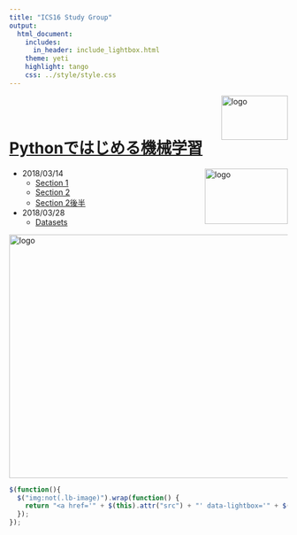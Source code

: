 ```yaml
---
title: "ICS16 Study Group"
output:
  html_document:
    includes:
      in_header: include_lightbox.html
    theme: yeti
    highlight: tango
    css: ../style/style.css
---
```



<img src="../images/logo.jpg" alt="logo" width="120" height="80" align = "right">

<br></br>

# [Pythonではじめる機械学習](https://www.oreilly.co.jp/books/9784873117980/)

<img src="../images/python_ml.jpeg" alt="logo" width="150" height="100" align = "right">


- 2018/03/14
    - [Section 1](http://nbviewer.jupyter.org/github/Kthyntr/ics16_python_ml/blob/master/docs/section_1.ipynb)
    - [Section 2](http://nbviewer.jupyter.org/github/Kthyntr/ics16_python_ml/blob/master/docs/section_2.ipynb)
    - [Section 2後半](http://nbviewer.jupyter.org/github/Kthyntr/ics16_python_ml/blob/master/docs/section_2_yone.ipynb)

- 2018/03/28
    - [Datasets](http://nbviewer.jupyter.org/github/Kthyntr/ics16_python_ml/blob/master/docs/ML_dataset.ipynb)



<img src="../images/ml_map.png" alt="logo" width="660" height="440" align = "center">


```js
$(function(){
  $("img:not(.lb-image)").wrap(function() {
    return "<a href='" + $(this).attr("src") + "' data-lightbox='" + $(this).attr("scr") + "'></a>";
  });
});
```


